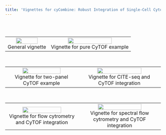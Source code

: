 ```yaml
---
title: 'Vignettes for cyCombine: Robust Integration of Single-Cell Cytometry Datasets'
---
```


<br>
<br>
<table style="width:100%">
<tr>

<td><center>[![](images/cyCombine/cyCombine.png){ width=75% }](https://htmlpreview.github.io/?https://github.com/shdam/cyCombine/blob/master/vignettes/cyCombine.html)<br>General vignette</center></td>
    
<td><center>[![](images/cyCombine/CyTOF.png){ width=75% }](https://htmlpreview.github.io/?https://github.com/shdam/cyCombine/blob/master/vignettes/CyTOF_1panel.html)<br>Vignette for pure CyTOF example</center></td>

</tr>
</table>
<br>

<table style="width:100%">
<tr>

<td><center>[![](images/cyCombine/CyTOF2.png){ width=75% }](https://htmlpreview.github.io/?https://github.com/shdam/cyCombine/blob/master/vignettes/CyTOF_2panels.html)<br>Vignette for two-panel CyTOF example</center></td>
    
<td><center>[![](images/cyCombine/CITEseq.png){ width=75% }](https://htmlpreview.github.io/?https://github.com/shdam/cyCombine/blob/master/vignettes/CITEseq_CyTOF.html)<br>Vignette for CITE-seq and CyTOF integration</center></td>

</tr>
</table>
<br>


<table style="width:100%">
<tr>

<td><center>[![](images/cyCombine/Flow1.png){ width=75% }](https://htmlpreview.github.io/?https://github.com/shdam/cyCombine/blob/master/vignettes/Flow_CyTOF.html)<br>Vignette for flow cytrometry and CyTOF integration</center></td>
    
<td><center>[![](images/cyCombine/Flow2.png){ width=75% }](https://htmlpreview.github.io/?https://github.com/shdam/cyCombine/blob/master/vignettes/Spectralflow_CyTOF.html)<br>Vignette for spectral flow cytrometry and CyTOF integration</center></td>

</tr>
</table>
<br>


